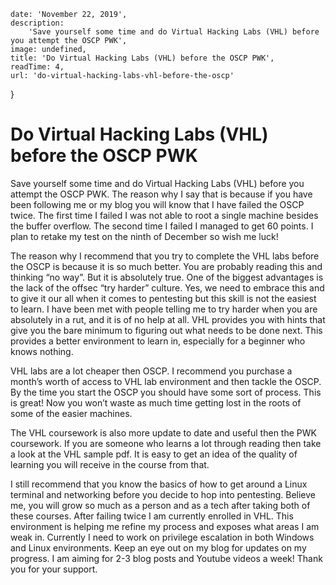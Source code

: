
    date: 'November 22, 2019',
    description:
        'Save yourself some time and do Virtual Hacking Labs (VHL) before you attempt the OSCP PWK',
    image: undefined,
    title: 'Do Virtual Hacking Labs (VHL) before the OSCP PWK',
    readTime: 4,
    url: 'do-virtual-hacking-labs-vhl-before-the-oscp'
}

# Do Virtual Hacking Labs (VHL) before the OSCP PWK

Save yourself some time and do Virtual Hacking Labs (VHL) before you attempt the OSCP PWK. The reason why I say that is because if you have been following me or my blog you will know that I have failed the OSCP twice. The first time I failed I was not able to root a single machine besides the buffer overflow. The second time I failed I managed to get 60 points. I plan to retake my test on the ninth of December so wish me luck!

The reason why I recommend that you try to complete the VHL labs before the OSCP is because it is so much better. You are probably reading this and thinking “no way”. But it is absolutely true. One of the biggest advantages is the lack of the offsec “try harder” culture. Yes, we need to embrace this and to give it our all when it comes to pentesting but this skill is not the easiest to learn. I have been met with people telling me to try harder when you are absolutely in a rut, and it is of no help at all. VHL provides you with hints that give you the bare minimum to figuring out what needs to be done next. This provides a better environment to learn in, especially for a beginner who knows nothing.

VHL labs are a lot cheaper then OSCP. I recommend you purchase a month’s worth of access to VHL lab environment and then tackle the OSCP. By the time you start the OSCP you should have some sort of process. This is great! Now you won’t waste as much time getting lost in the roots of some of the easier machines.

The VHL coursework is also more update to date and useful then the PWK coursework. If you are someone who learns a lot through reading then take a look at the VHL sample pdf. It is easy to get an idea of the quality of learning you will receive in the course from that.

I still recommend that you know the basics of how to get around a Linux terminal and networking before you decide to hop into pentesting. Believe me, you will grow so much as a person and as a tech after taking both of these courses. After failing twice I am currently enrolled in VHL. This environment is helping me refine my process and exposes what areas I am weak in. Currently I need to work on privilege escalation in both Windows and Linux environments. Keep an eye out on my blog for updates on my progress. I am aiming for 2-3 blog posts and Youtube videos a week! Thank you for your support.

